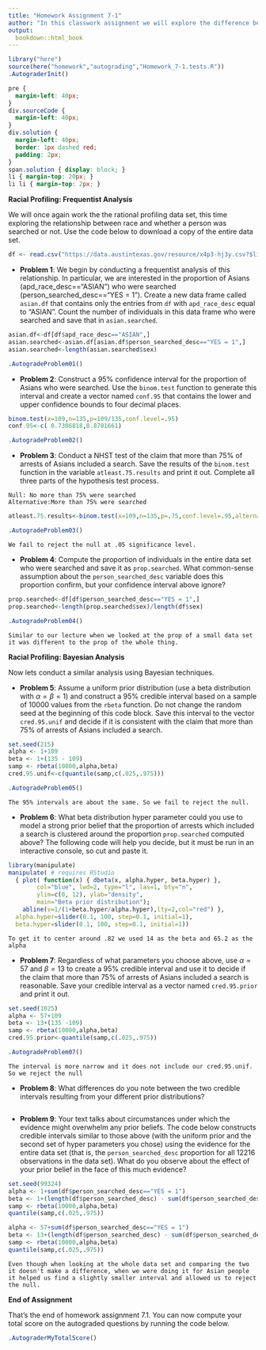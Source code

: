 ```yaml
---
title: "Homework Assignment 7-1"
author: "In this classwork assignment we will explore the difference between the frequentist approach to inferential statistics (using confidence intervals) and the Bayesian approach (using credible intervals).<br /><br />"
output:
  bookdown::html_book
---
```


```r
library("here")
source(here("homework","autograding","Homework_7-1.tests.R"))
.AutograderInit()
```

```css
pre {
  margin-left: 40px;
}
div.sourceCode {
  margin-left: 40px;
}
div.solution {
  margin-left: 40px;
  border: 1px dashed red;
  padding: 2px;
}
span.solution { display: block; }
li { margin-top: 20px; }
li li { margin-top: 2px; }
```

**Racial Profiling: Frequentist Analysis**

We will once again work the the rational profiling data set, this time exploring the relationship between race and whether a person was searched or not.  Use the code below to download a copy of the entire data set.


```r
df <- read.csv("https://data.austintexas.gov/resource/x4p3-hj3y.csv?$limit=20000&$$app_token=ssRpFGv9pqU2dcW0St7dxbyD5",stringsAsFactors=F)
```


* **Problem 1**: We begin by conducting a frequentist analysis of this relationship.  In particular, we are interested in the proportion of Asians (apd_race_desc=="ASIAN") who were searched (person_searched_desc=="YES = 1").  Create a new data frame called `asian.df` that contains only the entries from `df` with `apd_race_desc` equal to "ASIAN".  Count the number of individuals in this data frame who were searched and save that in `asian.searched`.

```r
asian.df<-df[df$apd_race_desc=="ASIAN",]
asian.searched<-asian.df[asian.df$person_searched_desc=="YES = 1",]
asian.searched<-length(asian.searched$sex)
```

```r
.AutogradeProblem01()
```


* **Problem 2**: Construct a 95% confidence interval for the proportion of Asians who were searched.  Use the `binom.test` function to generate this interval and create a vector named `conf.95` that contains the lower and upper confidence bounds to four decimal places.

```r
binom.test(x=109,n=135,p=109/135,conf.level=.95)
conf.95<-c( 0.7306818,0.8701661)
```

```r
.AutogradeProblem02()
```


* **Problem 3**: Conduct a NHST test of the claim that more than 75% of arrests of Asians included a search. Save the results of the `binom.test` function in the variable `atleast.75.results` and print it out. Complete all three parts of the hypothesis test process.

```solution
Null: No more than 75% were searched
Alternative:More than 75% were searched
```

```r
atleast.75.results<-binom.test(x=109,n=135,p=.75,conf.level=.95,alternative ="greater")
```

```r
.AutogradeProblem03()
```

```solution
We fail to reject the null at .05 significance level.
```


* **Problem 4**: Compute the proportion of individuals in the entire data set who were searched and save it as `prop.searched`.  What common-sense assumption about the `person_searched_desc` variable does this proportion confirm, but your confidence interval above ignore?

```r
prop.searched<-df[df$person_searched_desc=="YES = 1",]
prop.searched<-length(prop.searched$sex)/length(df$sex)
```

```r
.AutogradeProblem04()
```

```solution
Similar to our lecture when we looked at the prop of a small data set it was different to the prop of the whole thing.
```


**Racial Profiling: Bayesian Analysis**

Now lets conduct a similar analysis using Bayesian techniques.


* **Problem 5**: Assume a uniform prior distribution (use a beta distribution with $\alpha = \beta = 1$) and construct a 95% credible interval based on a sample of 10000 values from the `rbeta` function. Do not change the random seed at the beginning of this code block. Save this interval to the vector `cred.95.unif` and decide if it is consistent with the claim that more than 75% of arrests of Asians included a search.

```r
set.seed(215)
alpha <- 1+109
beta <- 1+(135 - 109)
samp <- rbeta(10000,alpha,beta)
cred.95.unif<-c(quantile(samp,c(.025,.975)))

```

```r
.AutogradeProblem05()
```

```solution
The 95% intervals are about the same. So we fail to reject the null.
```


* **Problem 6**:  What beta distribution hyper parameter could you use to model a strong prior belief that the proportion of arrests which included a search is clustered around the proportion `prop.searched` computed above? The following code will help you decide, but it must be run in an interactive console, so cut and paste it.

```r
library(manipulate)
manipulate( # requires RStudio
  { plot( function(x) { dbeta(x, alpha.hyper, beta.hyper) }, 
        col="blue", lwd=2, type="l", las=1, bty="n", 
        ylim=c(0, 12), ylab="density", 
        main="Beta prior distribution");
    abline(v=1/(1+beta.hyper/alpha.hyper),lty=2,col="red") },
  alpha.hyper=slider(0.1, 100, step=0.1, initial=1), 
  beta.hyper=slider(0.1, 100, step=0.1, initial=1))
```

```solution
To get it to center around .82 we used 14 as the beta and 65.2 as the alpha
```


* **Problem 7**: Regardless of what parameters you choose above, use $\alpha = 57$ and $\beta = 13$ to create a 95% credible interval and use it to decide if the claim that more than 75% of arrests of Asians included a search is reasonable.  Save your credible interval as a vector named `cred.95.prior` and print it out.

```r
set.seed(1025)
alpha <- 57+109
beta <- 13+(135 -109)
samp <- rbeta(10000,alpha,beta)
cred.95.prior<-quantile(samp,c(.025,.975))
```

```r
.AutogradeProblem07()
```

```solution
The interval is more narrow and it does not include our cred.95.unif. So we reject the null
```


* **Problem 8**: What differences do you note between the two credible intervals resulting from your different prior distributions?

```solution
```


* **Problem 9**: Your text talks about circumstances under which the evidence might overwhelm any prior beliefs.  The code below constructs credible intervals similar to those above (with the uniform prior and the second set of hyper parameters you chose) using the evidence for the entire data set (that is, the `person_searched_desc` proportion for all 12216 observations in the data set).  What do you observe about the effect of your prior belief in the face of this much evidence?

```r
set.seed(99324)
alpha <- 1+sum(df$person_searched_desc=="YES = 1")
beta <- 1+(length(df$person_searched_desc) - sum(df$person_searched_desc=="YES = 1"))
samp <- rbeta(10000,alpha,beta)
quantile(samp,c(.025,.975))

alpha <- 57+sum(df$person_searched_desc=="YES = 1")
beta <- 13+(length(df$person_searched_desc) - sum(df$person_searched_desc=="YES = 1"))
samp <- rbeta(10000,alpha,beta)
quantile(samp,c(.025,.975))
```

```solution
Even though when looking at the whole data set and comparing the two it doesn't make a difference, when we were doing it for Asian people it helped us find a slightly smaller interval and allowed us to reject the null.
```


**End of Assignment**

That's the end of homework assignment 7.1.  You can now compute your total score on the autograded questions by running the code below.

```r
.AutograderMyTotalScore()
```
